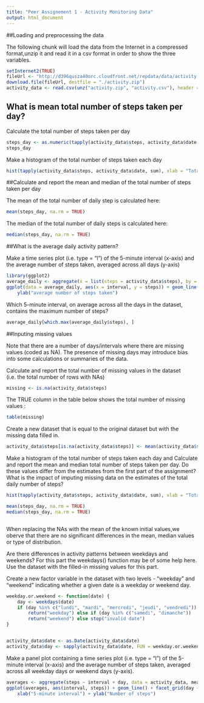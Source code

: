 ```yaml
---
title: "Peer Assignement 1 - Activity Monitoring Data"
output: html_document
---
```


##Loading and preprocessing the data

The following chunk will load the data from the Internet in a compressed format,unzip it and read it in a csv format in order to show the three variables.

    

```r
setInternet2(TRUE)
fileUrl <- "http://d396qusza40orc.cloudfront.net/repdata/data/activity.zip"
download.file(fileUrl, destfile = "./activity.zip")
activity_data <- read.csv(unz("activity.zip", "activity.csv"), header = TRUE, sep = ",")

```

## What is mean total number of steps taken per day?

Calculate the total number of steps taken per day

```r
steps_day <- as.numeric(tapply(activity_data$steps, activity_data$date, sum))
steps_day

```


Make a histogram of the total number of steps taken each day

```r
hist(tapply(activity_data$steps, activity_data$date, sum), xlab = "Total number of daily steps",  main = "Total number of daily steps")

```

##Calculate and report the mean and median of the total number of steps taken per day

The mean of the total number of daily step is calculated here:

```r
mean(steps_day, na.rm = TRUE)

```

The median of the total number of daily steps is calculated here:

```r
median(steps_day, na.rm = TRUE)

```

##What is the average daily activity pattern?

Make a time series plot (i.e. type = "l") of the 5-minute interval (x-axis) and the average number of steps taken, averaged across all days (y-axis)

```r

library(ggplot2)
average_daily <- aggregate(x = list(steps = activity_data$steps), by = list(interval = activity_data$interval), FUN = mean, na.rm = TRUE)
ggplot(data = average_daily, aes(x = interval, y = steps)) + geom_line() + xlab("5-minute interval") + 
    ylab("average number of steps taken")

```

Which 5-minute interval, on average across all the days in the dataset, contains the maximum number of steps?

```r
average_daily[which.max(average_daily$steps), ]

```

##Inputing missing values

Note that there are a number of days/intervals where there are missing values (coded as NA). The presence of missing days may introduce bias into some calculations or summaries of the data.

Calculate and report the total number of missing values in the dataset (i.e. the total number of rows with NAs)

```r
missing <- is.na(activity_data$steps)

```

The TRUE column in the table below shows the total number of missing values :

```r
table(missing)
```

Create a new dataset that is equal to the original dataset but with the missing data filled in.

```r

activity_data$steps[is.na(activity_data$steps)] <- mean(activity_data$steps, na.rm= TRUE)

```


Make a histogram of the total number of steps taken each day and Calculate and report the mean and median total number of steps taken per day. Do these values differ from the estimates from the first part of the assignment? What is the impact of imputing missing data on the estimates of the total daily number of steps?

```r

hist(tapply(activity_data$steps, activity_data$date, sum), xlab = "Total number of daily steps",  main = "Total number of daily steps")

mean(steps_day, na.rm = TRUE)
median(steps_day, na.rm = TRUE)



```

When replacing the NAs with the mean of the known initial values,we oberve that there are no significant differences in the mean, median values or type of distribution.


Are there differences in activity patterns between weekdays and weekends?
For this part the weekdays() function may be of some help here. Use the dataset with the filled-in missing values for this part.

Create a new factor variable in the dataset with two levels - "weekday" and "weekend" indicating whether a given date is a weekday or weekend day.

```r

weekday.or.weekend <- function(date) {
    day <- weekdays(date)
    if (day %in% c("lundi", "mardi", "mercredi", "jeudi", "vendredi")) 
        return("weekday") else if (day %in% c("samedi", "dimanche")) 
        return("weekend") else stop("invalid date")
}


activity_data$date <- as.Date(activity_data$date)
activity_data$day <- sapply(activity_data$date, FUN = weekday.or.weekend)


```


Make a panel plot containing a time series plot (i.e. type = "l") of the 5-minute interval (x-axis) and the average number of steps taken, averaged across all weekday days or weekend days (y-axis). 

```r

averages <- aggregate(steps ~ interval + day, data = activity_data, mean)
ggplot(averages, aes(interval, steps)) + geom_line() + facet_grid(day ~ .) + 
    xlab("5-minute interval") + ylab("Number of steps")

```

